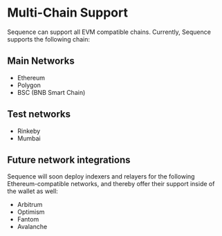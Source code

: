 # Multi-Chain Support

Sequence can support all EVM compatible chains. Currently, Sequence supports the following chain:

## Main Networks

- Ethereum
- Polygon
- BSC (BNB Smart Chain)

## Test networks

- Rinkeby
- Mumbai


## Future network integrations

Sequence will soon deploy indexers and relayers for the following Ethereum-compatible networks,
and thereby offer their support inside of the wallet as well:

* Arbitrum
* Optimism
* Fantom
* Avalanche
